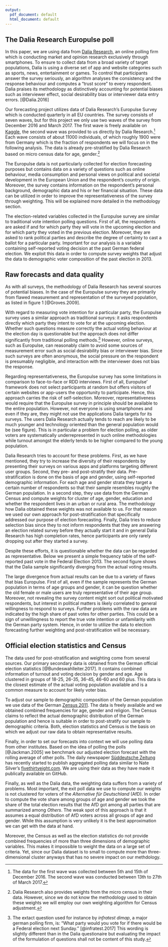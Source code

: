 ```yaml
---
output:
  pdf_document: default
  html_document: default
---
```

<!-- Data and potential biases -->


## The Dalia Research Europulse poll

In this paper, we are using data from [Dalia Research](https://daliaresearch.com/), an online polling firm which is conducting market and opinion research exclusively through smartphones. To ensure to collect data from a broad variety of target populations, Dalia is using a diverse set of app and website categories such as sports, news, entertainment or games. To control that participants answer the survey seriously, an algorithm analyses the consistency and the response behaviour and computes a "trust score" to every respondent. Dalia praises its methodology as distinctively accounting for potential biases such as interviewer effect, social desirability bias or interviewer data entry errors. [@Dalia.2016] 

Our forecasting project utilizes data of Dalia Research's Europulse Survey which is conducted quarterly in all EU countries. The survey consists of seven waves, but for this project we only use two waves of the survey from December 2016 and March 2017. The first wave is freely available on [Kaggle](https://www.kaggle.com/daliaresearch/trump-effect), the second wave was provided to us directly by Dalia Research.^[The data for the first wave was collected between 5th and 15th of December 2016. The second wave was conducted between 13th to 27th of March 2017.] Each wave consists of about 11000 individuals, of which roughly 1900 were from Germany which is the fraction of respondents we will focus on in the following analysis. The data is already pre-stratified by Dalia Research based on micro census data for age, gender.^[Dalia Research also provides weights from the micro census in their data. However, since we do not know the methodology used to obtain these weights we will employ our own weighting algorithm for Census adjustment.] 

The Europulse data is not particularly collected for election forecasting purposes but contains data on a variety of questions such as online behaviour, media consumption and personal views on political and societal development in the European Union and the respondent's country of origin. Moreover, the survey contains information on the respondent's personal background, demographic data and his or her financial situation. These data can be utilized in order to improve the representativeness of the survey through weighting. This will be explained more detailed in the methodology section.

The election-related variables collected in the Europulse survey are similar to traditional vote intention polling questions. First of all, the respondents are asked if and for which party they will vote in the upcoming election and for which party they voted in the previous election. Moreover, they are asked to rank political parties and describe the degree of certainty to cast a ballot for a particular party. Important for our analysis is a variable containing self-reported voting decision at the past German federal election. We exploit this data in order to compute survey weights that adjust the data to demographic voter composition of the past election in 2013.


## Raw forecasts and data quality

As with all surveys, the methodology of Dalia Research has several sources of potential biases. In the case of the Europulse survey they are primarily from flawed measurement and representation of the surveyed population, as listed in figure 1 [@Groves.2009].

\begin{figure}[ht]
  \centering
  \includegraphics[width=5in]{./Grafiken/SourcesOfSurveyError}
  \caption{Potential sources of survey error} 
\end{figure}

<!-- measurement error -->
With regard to measuring vote intention for a particular party, the Europulse survey uses a similar approach as traditional surveys: it asks respondents directly which party they intent to vote for at the upcoming election. Whether such questions measure correctly the actual voting behaviour at the election day is questionable but the approach does not differ significantly from traditional polling methods.^[The extact question used for instance by _infratest dimap_, a major german polling firm, is: "What party would you vote for if there would be a Federal election next Sunday." [@infratest.2017] This wording is slightly different than in the Dalia questionaire but evaluating the impact of the formulation of questions shall not be content of this study.] However, online surveys, such as Europulse, can reasonably claim to avoid some sources of measurement error such as social desirability bias or interviewer bias. Since such surveys are often anonymous, the social pressure on the respondent is presumably negligible, and interaction with the interviewer does not bias the response.

<!-- representativeness: Self-selection bias and sampling error --> 
Regarding representativeness, the Europulse survey has some limitations in comparison to face-to-face or RDD interviews. First of all, Europulse' framework does not select participants at random but offers visitors of certain websites or app-users the opportunity to participate. Hence, this approach carries the risk of self-selection. Moreover, representativeness would require that the Europulse survey in principle should be available to the entire population. However, not everyone is using smartphones and even if they are, they might not use the applications Dalia targets for its surveys. The users Dalia Research actually tends to reach are likely to be much younger and technology oriented than the general population would be (see figure). This is in particular a problem for election polling, as older voters are systematically underrepresented in such online methodologies while turnout amongst the elderly tends to be higher compared to the young population.

\begin{figure}[!tbp]
  \centering
  \subfloat[Internet usage by   age]{\includegraphics[width=0.45\textwidth]{./Grafiken/InternetnutzerAlter.png}}
\hspace{0.05\textwidth}
  \subfloat[Voter turnout by age]{\includegraphics[width=0.45\textwidth]{./Grafiken/WahlbeteiligungAlter.png}}
  \caption{Internet usage and turnout by age}
\end{figure}

<!-- Dalia response -->
Dalia Research tries to account for these problems. First, as we have mentioned, they try to increase the diversity of their respondents by presenting their surveys on various apps and platforms targeting different user groups. Second, they pre- and post-stratify their data. Pre-stratification is done on the basis of age and gender, using self-reported demographic information. For each age and gender strata they target a certain number of respondents so that their sample resembles roughly the German population. In a second step, they use data from the German Census and compute weights for cluster of age, gender, education and whether the respondent lives in an urban or rural area. The methodology how Dalia obtained these weights was not available to us. For that reason we used our own approach for post-stratification that specifically addressed our purpose of election forecasting. Finally, Dalia tries to reduce selection bias since they to not inform respondents that they are answering an election related survey before they actually start it and in general Dalia Research has high completion rates, hence participants are only rarely dropping out after they started a survey.

Despite these efforts, it is questionable whether the data can be regarded as representative. Below we present a simple frequency table of the self-reported past vote in the Federal Election 2013. The second figure shows that the Dalia sample significantly diverging from the actual voting results.

<!-- CHANGE GRAPHICS   -->
<!-- raw data graphics --->
\begin{figure}[ht]
  \centering
  \includegraphics[width=0.8\textwidth]{./Grafiken/LastVoteActualVote.png}
  \caption{Self-reported vote 2013 and 2017 (Europulse March 2017)}
\end{figure}

<!--
discuss here high share for others as suggested by Simon

And interpret the raw forecast a little bit more in general; not just displaying them
--->

The large divergence from actual results can be due to a variety of flaws that bias Europulse. First of all, even if the sample represents the German population in terms of age groups and gender, it can be question whether the old female or male users are truly representative of their age group. Moreover, not revealing the survey content might sort out political motivated respondents, but interest in political matters is likely correlated to general willingness to respond to surveys. Further problems with the raw data are indicated by the high share of past votes for other parties. This could be a sign of unwillingness to report the true vote intention or unfamilarity with the German party system. Hence, in order to utilize the data to election forecasting further weighting and post-stratification will be necessary.
 
## Official election statistics and Census

The data used for post-stratification and weighting come from several sources. Our primary secondary data is obtained from the German official election statistics [@Bundeswahlleiter.2017]. It contains combined information of turnout and voting decision by gender and age. Age is clustered in groups of 18-25, 26-35, 36-45, 46-60 and 60 plus. This data is the closest estimate of the actual voting population available and is a common measure to account for likely voter bias.

To adjust our sample to demographic composition of the German population we use data of the German [Zensus 2011](https://www.zensus2011.de/DE/Home/home_node.html). The data is freely available and we obtained combined frequencies for age, gender and religion. The Census claims to reflect the actual demographic distribution of the German population and hence is suitable in order to post-stratify our sample to demographic criteria. Both, election statistics and Census is the basis on which we adjust our raw data to obtain representative results.

<!-- benchmark data -->
Finally, in order to set our forecasts into context we will use polling data from other institutes. Based on the idea of polling the polls [@Jackman.2005] we benchmark our adjusted election forecast with the rolling average of other polls. The daily newspaper [Süddeutsche Zeitung](http://www.sueddeutsche.de/politik/bundestagswahl-wie-wir-ueber-umfragen-berichten-1.3440233) has recently started to publish aggregated polling data similar to Nate Silver's [fivethirtyeight.com](https://projects.fivethirtyeight.com/2016-election-forecast/). We are using their data as they have made it publically available on GitHub.

<!-- put here other data shortcommings of the weighting data -->
Finally, as well as the Dalia data, the weighting data suffers from a variety of problems. Most important, the exit poll data we use to compute our weights is not clustered for voters of the *Alternative für Deutschland* (AfD). In order to compute the vote share among groups of age and gender we took the share of the total election results that the AfD got among all parties that are summarized among *Others*. The weak spot of this approach is that it assumes a equal distribution of AfD voters across all groups of age and gender. While this assumption is very unlikely it is the best approximation we can get with the data at hand. 

Moreover, the Census as well as the election statistics do not provide combined frequencies of more than three dimensions of demographic variables. This makes it impossible to weight the data on a large set of criteria. Yet, since our Dalia dataset is to small to compute more than three-dimensional cluster anyways that has no severe impact on our methdology.